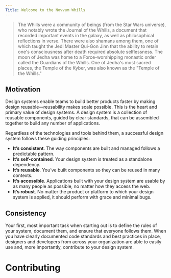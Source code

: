 ```yaml
---
Title: Welcome to the Novvum Whills
---
```


> The Whills were a community of beings (from the Star Wars universe), who notably wrote the Journal of the Whills, a document that recorded important events in the galaxy, as well as philosophical reflections in verse. There were also shamans among them, one of which taught the Jedi Master Qui-Gon Jinn that the ability to retain one's consciousness after death required absolute selflessness. The moon of Jedha was home to a Force-worshipping monastic order called the Guardians of the Whills. One of Jedha's most sacred places, the Temple of the Kyber, was also known as the "Temple of the Whills."

## Motivation

Design systems enable teams to build better products faster by making design reusable—reusability makes scale possible. This is the heart and primary value of design systems. A design system is a collection of reusable components, guided by clear standards, that can be assembled together to build any number of applications.

Regardless of the technologies and tools behind them, a successful design system follows these guiding principles:

- **It’s consistent**. The way components are built and managed follows a predictable pattern.
- **It’s self-contained**. Your design system is treated as a standalone dependency.
- **It’s reusable**. You’ve built components so they can be reused in many contexts.
- **It’s accessible**. Applications built with your design system are usable by as many people as possible, no matter how they access the web.
- **It’s robust**. No matter the product or platform to which your design system is applied, it should perform with grace and minimal bugs.

## Consistency

Your first, most important task when starting out is to define the rules of your system, document them, and ensure that everyone follows them. When you have clearly documented code standards and best practices in place, designers and developers from across your organization are able to easily use and, more importantly, contribute to your design system.

# Contributing
